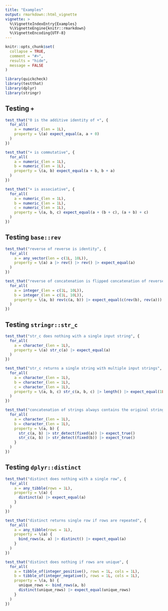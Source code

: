 ```yaml
---
title: "Examples"
output: rmarkdown::html_vignette
vignette: >
  %\VignetteIndexEntry{Examples}
  %\VignetteEngine{knitr::rmarkdown}
  %\VignetteEncoding{UTF-8}
---
```


```r
knitr::opts_chunk$set(
  collapse = TRUE,
  comment = "#>",
  results = "hide",
  message = FALSE
)
```

```r
library(quickcheck)
library(testthat)
library(dplyr)
library(stringr)
```

## Testing `+`

```r
test_that("0 is the additive identity of +", {
  for_all(
    a = numeric_(len = 1L),
    property = \(a) expect_equal(a, a + 0)
  )          
})

test_that("+ is commutative", {
  for_all(
    a = numeric_(len = 1L),
    b = numeric_(len = 1L),
    property = \(a, b) expect_equal(a + b, b + a)
  )          
})

test_that("+ is associative", {
  for_all(
    a = numeric_(len = 1L),
    b = numeric_(len = 1L),
    c = numeric_(len = 1L),
    property = \(a, b, c) expect_equal(a + (b + c), (a + b) + c)
  )          
})
```

## Testing `base::rev`

```r
test_that("reverse of reverse is identity", {
  for_all(
    a = any_vector(len = c(1L, 10L)),
    property = \(a) a |> rev() |> rev() |> expect_equal(a)
  )
})

test_that("reverse of concatenation is flipped concatenation of reversed", {
  for_all(
    a = integer_(len = c(1L, 10L)),
    b = integer_(len = c(1L, 10L)),
    property = \(a, b) rev(c(a, b)) |> expect_equal(c(rev(b), rev(a)))
  )
})
```

## Testing `stringr::str_c`

```r
test_that("str_c does nothing with a single input string", {
  for_all(
    a = character_(len = 1L),
    property = \(a) str_c(a) |> expect_equal(a)
  )
})

test_that("str_c returns a single string with multiple input strings", {
  for_all(
    a = character_(len = 1L),
    b = character_(len = 1L),
    c = character_(len = 1L),
    property = \(a, b, c) str_c(a, b, c) |> length() |> expect_equal(1L)
  )
})

test_that("concatenation of strings always contains the original strings", {
  for_all(
    a = character_(len = 1L),
    b = character_(len = 1L),
    property = \(a, b) {
      str_c(a, b) |> str_detect(fixed(a)) |> expect_true()
      str_c(a, b) |> str_detect(fixed(b)) |> expect_true()
    }
  )
})
```

## Testing `dplyr::distinct`

```r
test_that("distinct does nothing with a single row", {
  for_all(
    a = any_tibble(rows = 1L),
    property = \(a) {
      distinct(a) |> expect_equal(a)
    }
  )
})

test_that("distinct returns single row if rows are repeated", {
  for_all(
    a = any_tibble(rows = 1L),
    property = \(a) {
      bind_rows(a, a) |> distinct() |> expect_equal(a)
    }
  )
})

test_that("distinct does nothing if rows are unique", {
  for_all(
    a = tibble_of(integer_positive(), rows = 1L, cols = 1L),
    b = tibble_of(integer_negative(), rows = 1L, cols = 1L),
    property = \(a, b) {
      unique_rows <- bind_rows(a, b)
      distinct(unique_rows) |> expect_equal(unique_rows)
    }
  )
})
```

